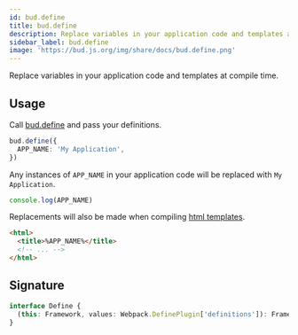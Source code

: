 ```yaml
---
id: bud.define
title: bud.define
description: Replace variables in your application code and templates at compile time.
sidebar_label: bud.define
image: 'https://bud.js.org/img/share/docs/bud.define.png'
---
```



Replace variables in your application code and templates at compile time.

## Usage

Call [bud.define](/docs/bud.define) and pass your definitions.

```ts title='bud.config.js'
bud.define({
  APP_NAME: 'My Application',
})
```

Any instances of `APP_NAME` in your application code will be replaced with `My Application`.

```ts title='src/app.js'
console.log(APP_NAME)
```

Replacements will also be made when compiling [html templates](/docs/bud.template).

```html title='public/index.html'
<html>
  <title>%APP_NAME%</title>
  <!-- ... -->
</html>
```

## Signature

```ts title='@roots/bud-api/types/repository/index.d.ts'
interface Define {
  (this: Framework, values: Webpack.DefinePlugin['definitions']): Framework
}
```
